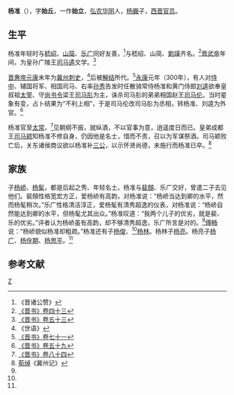 {{Otheruses|other=名为杨准的其他人物|楊準 (嘉靖進士)}}

'''杨准'''（{{bd|3世纪||306年|catIdx=Y}}），字'''始丘'''，一作'''始立'''，[[弘农|弘农]][[华阴|华阴]]人，[[杨嚻|杨嚻]]子，[[西晋|西晋]][[官员|官员]]。

== 生平 ==
杨准年轻时与[[嵇绍|嵇绍]]、[[山简|山简]]、[[乐广|乐广]]同好友善，<ref>《晋诸公赞》</ref>与嵇绍、山简、[[劉邠#子女|劉謨]]齐名。<ref name=BJ43>[[:s:晋书/卷043|《晋书》卷四十三]]</ref>[[晋武帝|晋武帝]]年间，为皇孙广陵王[[司马遹|司马遹]]文学。<ref>[[:s:晋书/卷053|《晋书》卷五十三]]</ref>

[[晋惠帝|晋惠帝]][[元康_(西晋)|元康]]末年为[[冀州|冀州]][[刺史|刺史]]，<ref>《世语》</ref>后被[[解结|解结]]所代。<ref>[[:s:晋书/卷071|《晋书》卷七十一]]</ref>[[永康_(晋惠帝)|永康]]元年（300年），有人对[[侍中|侍中]]、辅国将军、相国司马、右率[[孙秀_(西晋)|孙秀]]告发时任散骑常侍杨准和黄门侍郎[[刘逵|刘逵]]欲奉皇叔祖[[太宰|太宰]]、守[[尚书令|尚书令]]梁王[[司马肜|司马肜]]为主，诛杀司马肜的弟弟相国赵王[[司马伦|司马伦]]。当时星象有变，占卜结果为“不利上相”，于是司马伦改司马肜为丞相，转杨准、刘逵为外官。<ref>[[:s:晋书/卷059|《晋书》卷五十九]]</ref>

杨准官至[[太常|太常]]，<ref name=BJ84>[[:s:晋书/卷084|《晋书》卷八十四]]</ref>见朝纲不振，就纵酒，不以官事为意，逍遥度日而已。皇弟成都王[[司马颖|司马颖]]知杨准不修自身，仍因他是名士，惜而不责，召以为军谋祭酒。司马颖败亡后，关东诸侯商议欲以杨准补[[三公|三公]]，以示怀贤尚德，未施行而杨准已卒。<ref name=XC>[[荀绰|荀绰]]《冀州记》</ref>

== 家族 ==
子[[杨峤|杨峤]]、[[杨髦|杨髦]]，都是后起之秀、年轻名士。杨准与[[裴頠|裴頠]]、乐广交好，曾遣二子去见他们。裴頠性格宽宏方正，爱杨峤有高韵，对杨准说：“杨峤当达到卿的水平，然而杨髦稍次。”乐广性格清洁淳正，爱杨髦有清秀超逸的仪表，对杨准说：“杨峤自然能达到卿的水平，但杨髦尤其出众。”杨准叹道：“我两个儿子的优劣，就是裴、乐的优劣。”评者认为杨峤虽有高韵，却不够清秀超逸，乐广所言是对的。<ref name=BJ43/>[[傅畅|傅畅]]说：“杨峤貌似杨准却粗疏。”杨准还有子[[杨俊_(晋朝)|杨俊]]、<ref name=XC/>[[杨林|杨林]]。杨林子[[杨亮|杨亮]]。杨亮子[[杨广_(晋朝)|杨广]]、[[杨佺期|杨佺期]]、[[杨思平|杨思平]]。<ref name=BJ84/>

== 参考文献 ==
{{reflist}}

{{Authority control}}

{{DEFAULTSORT:Y}}
[[Category:弘农杨氏|Z]]